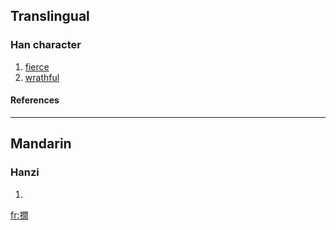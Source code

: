 ==Translingual==
===Han character===
{{Han char|rn=64|rad=手|as=12|sn=15|four=5702<sub>0</sub>|canj=手日弓月 (QANB)}}
# [[fierce]]
# [[wrathful]]
====References====
{{Han ref|kx=0453.260|dkj=12682|dj=0803.090|hdz=31963.090|uh=648A|ud=25738|bh=E5B6|bd=58806}}

----
==Mandarin==
===Hanzi===
{{cmn-hanzi|pin=[[xiàn]] ([[xian4]])|wg=hsien<sup>4</sup>}}
# {{defn|Mandarin}}

[[fr:撊]]